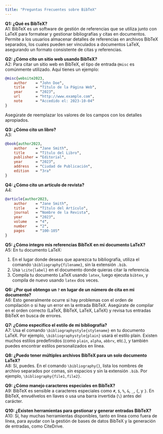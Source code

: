```yaml
---
title: "Preguntas Frecuentes sobre BibTeX"
---
```


**Q1: ¿Qué es BibTeX?**  
A1: BibTeX es un software de gestión de referencias que se utiliza junto con LaTeX para formatear y gestionar bibliografías y citas en documentos. Permite a los usuarios almacenar detalles de referencias en archivos BibTeX separados, los cuales pueden ser vinculados a documentos LaTeX, asegurando un formato consistente de citas y referencias.

**Q2: ¿Cómo cito un sitio web usando BibTeX?**  
A2: Para citar un sitio web en BibTeX, el tipo de entrada `@misc` es comúnmente utilizado. Aquí tienes un ejemplo:

```bibtex
@misc{website2023,
    author    = "John Doe",
    title     = "Título de la Página Web",
    year      = "2023",
    url       = "http://www.example.com",
    note      = "Accedido el: 2023-10-04"
}
```

Asegúrate de reemplazar los valores de los campos con los detalles apropiados.

**Q3: ¿Cómo cito un libro?**  
A3:

```bibtex
@book{author2023,
    author    = "Jane Smith",
    title     = "Título del Libro",
    publisher = "Editorial",
    year      = "2023",
    address   = "Ciudad de Publicación",
    edition   = "3ra"
}
```

**Q4: ¿Cómo cito un artículo de revista?**  
A4:

```bibtex
@article{author2023,
    author    = "Jane Smith",
    title     = "Título del Artículo",
    journal   = "Nombre de la Revista",
    year      = "2023",
    volume    = "4",
    number    = "2",
    pages     = "100-105"
}
```

**Q5: ¿Cómo integro mis referencias BibTeX en mi documento LaTeX?**  
A5: En tu documento LaTeX:

1. En el lugar donde deseas que aparezca tu bibliografía, utiliza el comando `\bibliography{filename}`, sin la extensión `.bib`.
2. Usa `\cite{label}` en el documento donde quieras citar la referencia.
3. Compila tu documento LaTeX usando `latex`, luego ejecuta `bibtex`, y compila de nuevo usando `latex` dos veces.

**Q6: ¿Por qué obtengo un `?` en lugar de un número de cita en mi documento?**  
A6: Esto generalmente ocurre si hay problemas con el orden de compilación o si hay un error en la entrada BibTeX. Asegúrate de compilar en el orden correcto (LaTeX, BibTeX, LaTeX, LaTeX) y revisa tus entradas BibTeX en busca de errores.

**Q7: ¿Cómo especifico el estilo de mi bibliografía?**  
A7: Usa el comando `\bibliographystyle{stylename}` en tu documento LaTeX. Por ejemplo, `\bibliographystyle{plain}` usará el estilo plain. Existen muchos estilos predefinidos (como `plain`, `alpha`, `abbrv`, etc.), y también puedes encontrar estilos personalizados en línea.

**Q8: ¿Puedo tener múltiples archivos BibTeX para un solo documento LaTeX?**  
A8: Sí, puedes. En el comando `\bibliography{}`, lista los nombres de archivo separados por comas, sin espacios y sin la extensión `.bib`. Por ejemplo, `\bibliography{file1,file2}`.

**Q9: ¿Cómo manejo caracteres especiales en BibTeX?**  
A9: BibTeX es sensible a caracteres especiales como `#`, `$`, `%`, `&`, `_`, `{`, y `}`. En BibTeX, envuélvelos en llaves o usa una barra invertida (`\`) antes del carácter.

**Q10: ¿Existen herramientas para gestionar y generar entradas BibTeX?**  
A10: Sí, hay muchas herramientas disponibles, tanto en línea como fuera de línea, para ayudar con la gestión de bases de datos BibTeX y la generación de entradas, como CiteDrive.